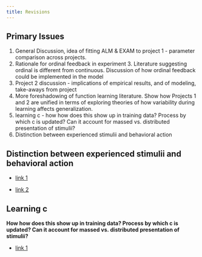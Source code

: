 ```yaml
---
title: Revisions
---
```




## Primary Issues

1) General Discussion, idea of fitting ALM & EXAM to project 1 - parameter comparison across projects. 
2) Rationale for ordinal feedback in experiment 3. Literature suggesting ordinal is different from continuous. Discussion of how ordinal feedback could be implemented in the model
3) Project 2 discussion - implications of empirical results, and of modeling, take-aways from project
4) More foreshadowing of function learning literature. Show how Projects 1 and 2 are unified in terms of exploring theories of how variability during learning affects generalization.
5) learning c - how how does this show up in training data? Process by which c is updated? Can it account for massed vs. distributed presentation of stimulii?
6) Distinction between experienced stimulii and behavioral action





## Distinction between experienced stimulii and behavioral action

- [link 1](https://tegorman13.github.io/Dissertation/Manuscript/output/manuscript.html#:~:text=Our%20modelling%20approach,of%20Knowledge%20II.){target="_blank"}

- [link 2](https://tegorman13.github.io/Dissertation/Manuscript/output/manuscript.html#:~:text=It%20is%20common,the%20task%20stimuli.){target="_blank"}\



## Learning c 

**How how does this show up in training data? Process by which c is updated? Can it account for massed vs. distributed presentation of stimulii?**

- [link 1](https://tegorman13.github.io/Dissertation/Manuscript/output/manuscript.html#:~:text=However%2C%20previous%20research,the%20trained%20positions.)